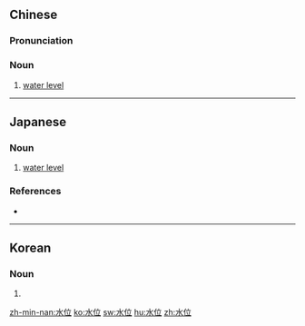 ==Chinese==
{{zh-forms}}

===Pronunciation===
{{zh-pron
|m=shuǐwèi
|c=seoi2 wai6
|h=pfs=súi-vi
|mn=chúi-ūi
|cat=n
}}

===Noun===
{{zh-noun}}

# [[water level]]

----

==Japanese==
{{ja-kanjitab|すい|い|yomi=on}}

===Noun===
{{ja-noun|すい.い}}

# [[water level]]

===References===
* {{R:Shogakukan}}

----

==Korean==
{{ko-hanjatab}}

===Noun===
{{ko-noun|rv=suwi|hangeul=수위}}

# {{hanja form of|수위|water level}}

[[zh-min-nan:水位]]
[[ko:水位]]
[[sw:水位]]
[[hu:水位]]
[[zh:水位]]